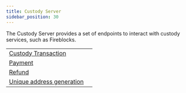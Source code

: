 ```yaml
---
title: Custody Server
sidebar_position: 30
---
```



The Custody Server provides a set of endpoints to interact with custody services, such as Fireblocks.

<MethodTable title="Custody Server endpoints">

|                                                                |     |
| -------------------------------------------------------------- | --- |
| [Custody Transaction](./create-custody-transaction.api.mdx)    |     |
| [Payment](./send-payment.api.mdx)                              |     |
| [Refund](./send-refund.api.mdx)                                |     |
| [Unique address generation](./generate-unique-address.api.mdx) |     |

</MethodTable>
